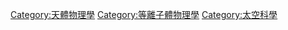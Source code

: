 [[Category:天體物理學|Category:天體物理學]]
[[Category:等離子體物理學|Category:等離子體物理學]]
[[Category:太空科學|Category:太空科學]]